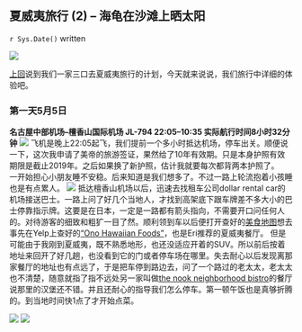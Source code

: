 ## 夏威夷旅行 (2) -- 海龟在沙滩上晒太阳

`r Sys.Date()` written

![](figure/tutle.jpg)

[上回](http://winterwang.github.io/life/2016/06/09/hawaii.html)说到我们一家三口去夏威夷旅行的计划，今天就来说说，我们旅行中详细的体验吧。


### 第一天5月5日

**名古屋中部机场--檀香山国际机场 JL-794 22:05--10:35 实际航行时间8小时32分钟**
![](figure/flight.png)
飞机是晚上22:05起飞，我们提前一个多小时抵达机场，停车出关。顺便说一下，这次我申请了美帝的旅游签证，果然给了10年有效期。只是本身护照有效期限是截止2019年。之后如果换了新护照，估计我就要每次都背两本护照了。  
一开始担心小朋友睡不安稳。后来知道是我们想多了。不过一路上轮流抱着小孩睡也是有点累人。
![](figure/baby.jpg)
抵达檀香山机场以后，迅速去找租车公司dollar rental car的机场接送巴士。一路上问了好几个当地人，才找到高架底下跟车牌差不多大小的巴士停靠指示牌。这要是在日本，一定是一路都有箭头指向，不需要开口问任何人的。对待游客的细致和粗犷一目了然。顺利领到车以后便打开查好的[美食地图](https://goo.gl/vqA0wR)想去事先在Yelp上查好的["Ono Hawaiian Foods"](onohawaiianfoods.com)，也是Eri推荐的夏威夷餐厅。 但是可能由于我刚到夏威夷，既不熟悉地形，也还没适应开着的SUV。所以前后按着地址来回开了好几趟，也没看到它的门或者停车场在哪里。失去耐心以后发现离那家餐厅的地址也有点远了，于是把车停到路边去，问了一个路过的老太太，老太太也不清楚，随意就指了指不远处另一家叫做[the nook neighborhood bistro](www.the nookhonolulu.com)的餐厅说那里的汉堡还不错。并且还耐心的指导我们怎么停车。第一顿午饭也是真够折腾的。到当地时间快1点了才开始点菜。

![](figure/firstdayfood01.jpg)
![](figure/firstdayfood02.jpg)


